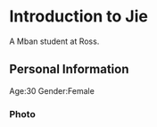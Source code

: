 # Introduction to Jie

A Mban student at Ross.

## Personal Information

Age:30 Gender:Female

### Photo {.unnumbered}

![](){width="0in" height="0in"}
